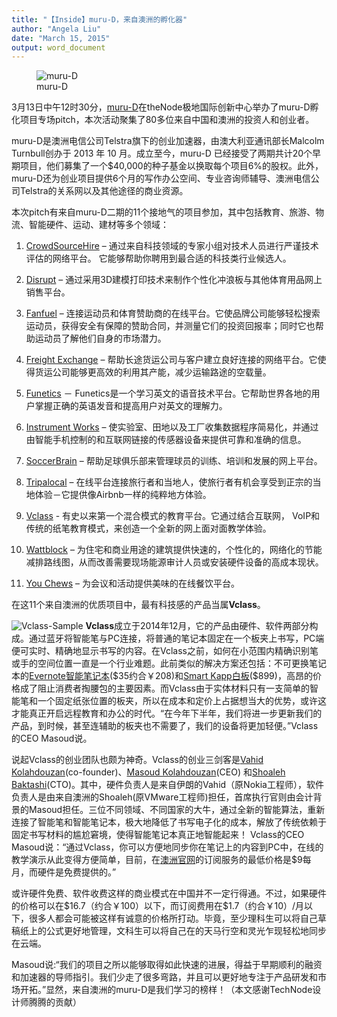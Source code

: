 ```yaml
---
title: "【Inside】muru-D，来自澳洲的孵化器"
author: "Angela Liu"
date: "March 15, 2015"
output: word_document
---
```

![muru-D](https://muru-d.com/media/backgrounds/MuruD1i.jpg)

3月13日中午12时30分，[muru-D](https://muru-d.com/)在theNode极地国际创新中心举办了muru-D孵化项目专场pitch，本次活动聚集了80多位来自中国和澳洲的投资人和创业者。

muru-D是澳洲电信公司Telstra旗下的创业加速器，由澳大利亚通讯部长Malcolm Turnbull创办于 2013 年 10 月。成立至今，muru-D 已经接受了两期共计20个早期项目，他们募集了一个$40,000的种子基金以换取每个项目6%的股权。此外，muru-D还为创业项目提供6个月的写作办公空间、专业咨询师辅导、澳洲电信公司Telstra的关系网以及其他途径的商业资源。

本次pitch有来自muru-D二期的11个接地气的项目参加，其中包括教育、旅游、物流、智能硬件、运动、建材等多个领域：

1. [CrowdSourceHire](http://www.crowdsourcehire.com/) – 通过来自科技领域的专家小组对技术人员进行严谨技术评估的网络平台。 它能够帮助你聘用到最合适的科技类行业候选人。
                                                                                  
2. [Disrupt](http://www.disruptsurfing.com/) – 通过采用3D建模打印技术来制作个性化冲浪板与其他体育用品网上销售平台。

3. [Fanfuel](http://www.fanfuel.co/) – 连接运动员和体育赞助商的在线平台。它使品牌公司能够轻松搜索运动员，获得安全有保障的赞助合同，并测量它们的投资回报率；同时它也帮助运动员了解他们自身的市场潜力。

4. [Freight Exchange](http://www.freightexchange.com.au/) – 帮助长途货运公司与客户建立良好连接的网络平台。它使得货运公司能够更高效的利用其产能，减少运输路途的空载量。

5. [Funetics](http://www.learningfunetics.com/) － Funetics是一个学习英文的语音技术平台。它帮助世界各地的用户掌握正确的英语发音和提高用户对英文的理解力。

6. [Instrument Works](http://www.instrument-works.com/) – 使实验室、田地以及工厂收集数据程序简易化，并通过由智能手机控制的和互联网链接的传感器设备来提供可靠和准确的信息。

7. [SoccerBrain](http://soccerbra.in/) – 帮助足球俱乐部来管理球员的训练、培训和发展的网上平台。

8. [Tripalocal](http://www.tripalocal.com/) – 在线平台连接旅行者和当地人，使旅行者有机会享受到正宗的当地体验－它提供像Airbnb一样的纯粹地方体验。

9. [Vclass](http://www.vclass.com.au/) - 有史以来第一个混合模式的教育平台。它通过结合互联网， VoIP和传统的纸笔教育模式，来创造一个全新的网上面对面教学体验。

10. [Wattblock](http://www.wattblock.com.au/) – 为住宅和商业用途的建筑提供快速的，个性化的，网络化的节能减排路线图，从而改善需要现场能源审计人员或安装硬件设备的高成本现状。

11. [You Chews](http://www.youchews.com/) – 为会议和活动提供美味的在线餐饮平台。

在这11个来自澳洲的优质项目中，最有科技感的产品当属**Vclass**。

![Vclass-Sample](https://raw.githubusercontent.com/harryprince/Blog/master/muru-D/big-muru-D/big-vclass-1.jpg)
**Vclass**成立于2014年12月，它的产品由硬件、软件两部分构成。通过蓝牙将智能笔与PC连接，将普通的笔记本固定在一个板夹上书写，PC端便可实时、精确地显示书写的内容。在Vclass之前，如何在小范围内精确识别笔或手的空间位置一直是一个行业难题。此前类似的解决方案还包括：不可更换笔记本的[Evernote智能笔记本](https://app.yinxiang.com/market/feature/moleskine-family)($35约合￥208)和[Smart Kapp白板](http://smartkapp.com)($899)，高昂的价格成了阻止消费者掏腰包的主要因素。而Vclass由于实体材料只有一支简单的智能笔和一个固定纸张位置的板夹，所以在成本和定价上占据想当大的优势，或许这才能真正开启远程教育和办公的时代。“在今年下半年，我们将进一步更新我们的产品，到时候，甚至连辅助的板夹也不需要了，我们的设备将更加轻便。”Vclass的CEO Masoud说。

说起Vclass的创业团队也颇为神奇。Vclass的创业三剑客是[Vahid Kolahdouzan](https://www.linkedin.com/profile/view?id=62053396&authType=NAME_SEARCH&authToken=ypl2&locale=en_US&srchid=3364426041426430448895&srchindex=1&srchtotal=2&trk=vsrp_people_res_name&trkInfo=VSRPsearchId%3A3364426041426430448895%2CVSRPtargetId%3A62053396%2CVSRPcmpt%3Aprimary%2CVSRPnm%3A)(co-founder)、[Masoud Kolahdouzan](https://www.linkedin.com/profile/view?id=5472197&authType=name&authToken=Dqby&trk=prof-sb-browse_map-name)(CEO) 和[Shoaleh Baktashi](https://www.linkedin.com/profile/view?id=95386025&authType=NAME_SEARCH&authToken=kcPY&locale=en_US&srchid=3364426041426430521485&srchindex=1&srchtotal=1&trk=vsrp_people_res_name&trkInfo=VSRPsearchId%3A3364426041426430521485%2CVSRPtargetId%3A95386025%2CVSRPcmpt%3Aprimary%2CVSRPnm%3A)(CTO)。其中，硬件负责人是来自伊朗的Vahid（原Nokia工程师），软件负责人是由来自澳洲的Shoaleh(原VMware工程师)担任，首席执行官则由会计背景的Masoud担任。三位不同领域、不同国家的大牛，通过全新的智能算法，重新连接了智能笔和智能笔记本，极大地降低了书写电子化的成本，解放了传统依赖于固定书写材料的尴尬窘境，使得智能笔记本真正地智能起来！
Vclass的CEO Masoud说：“通过Vclass，你可以方便地同步你在笔记上的内容到PC中，在线的教学演示从此变得方便简单，目前，在[澳洲官网](https://www.vclass.com.au/pricing.html)的订阅服务的最低价格是$9每月，而硬件是免费提供的。”

或许硬件免费、软件收费这样的商业模式在中国并不一定行得通。不过，如果硬件的价格可以在$16.7（约合￥100）以下，而订阅费用在$1.7（约合￥10）/月以下，很多人都会可能被这样有诚意的价格所打动。毕竟，至少理科生可以将自己草稿纸上的公式更好地管理，文科生可以将自己在的天马行空和灵光乍现轻松地同步在云端。

Masoud说:“我们的项目之所以能够取得如此快速的进展，得益于早期顺利的融资和加速器的导师指引。我们少走了很多弯路，并且可以更好地专注于产品研发和市场开拓。”显然，来自澳洲的muru-D是我们学习的榜样！（本文感谢TechNode设计师腾腾的贡献）
